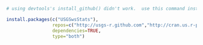 ```r

# using devtools's install_github() didn't work.  use this command instead

install.packages(c("USGSwsStats"), 
                 repos=c("http://usgs-r.github.com","http://cran.us.r-project.org"),
                 dependencies=TRUE,
                 type="both")
```